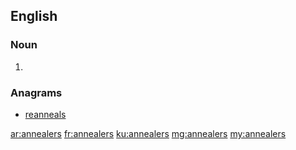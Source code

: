 ==English==

===Noun===
{{head|en|noun plural form}}

# {{plural of|annealer|lang=en}}

===Anagrams===
* [[reanneals#English|reanneals]]

[[ar:annealers]]
[[fr:annealers]]
[[ku:annealers]]
[[mg:annealers]]
[[my:annealers]]